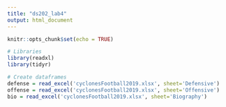 ```yaml
---
title: "ds202_lab4"
output: html_document
---
```


```r
knitr::opts_chunk$set(echo = TRUE)
```

```r
# Libraries
library(readxl)
library(tidyr)

# Create dataframes
defense = read_excel('cyclonesFootball2019.xlsx', sheet='Defensive')
offense = read_excel('cyclonesFootball2019.xlsx', sheet='Offensive')
bio = read_excel('cyclonesFootball2019.xlsx', sheet='Biography')
```

